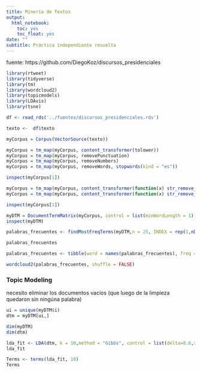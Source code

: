 ```yaml
---
title: Minería de Textos
output:
  html_notebook:
    toc: yes
    toc_float: yes
date: ""
subtitle: Práctica independiente resuelta
---
```



fuente: https://github.com/DiegoKoz/discursos_presidenciales 

```r
library(rtweet)
library(tidyverse)
library(tm)
library(wordcloud2)
library(topicmodels)
library(LDAvis)
library(tsne)
```

```r
df <- read_rds('../fuentes/discursos_presidenciales.rds')

```

```r
texto <-  df$texto 
```


```r
myCorpus = Corpus(VectorSource(texto))
```


```r
myCorpus = tm_map(myCorpus, content_transformer(tolower))
myCorpus = tm_map(myCorpus, removePunctuation)
myCorpus = tm_map(myCorpus, removeNumbers)
myCorpus = tm_map(myCorpus, removeWords, stopwords(kind = "es"))
```

```r
inspect(myCorpus[1])
```


```r
myCorpus = tm_map(myCorpus, content_transformer(function(x) str_remove_all(x, pattern = '\n')))
myCorpus = tm_map(myCorpus, content_transformer(function(x) str_remove_all(x, pattern = '\r')))
```


```r
inspect(myCorpus[1])
```


```r
myDTM = DocumentTermMatrix(myCorpus, control = list(minWordLength = 1))
inspect(myDTM)
```


```r
palabras_frecuentes <- findMostFreqTerms(myDTM,n = 25, INDEX = rep(1,nDocs(myDTM)))[[1]]

palabras_frecuentes
```




```r
palabras_frecuentes <- tibble(word = names(palabras_frecuentes), freq =palabras_frecuentes)

wordcloud2(palabras_frecuentes, shuffle = FALSE)
```

### Topic Modeling

necesito eliminar los documentos vacíos (que luego de la limpieza quedaron sin ningúna palabra)

```r
ui = unique(myDTM$i)
dtm = myDTM[ui,]

dim(myDTM)
dim(dtm)
```


```r
lda_fit <- LDA(dtm, k = 10,method = "Gibbs", control = list(delta=0.6,seed = 1234))
lda_fit
```


```r
Terms <- terms(lda_fit, 10)
Terms
```


